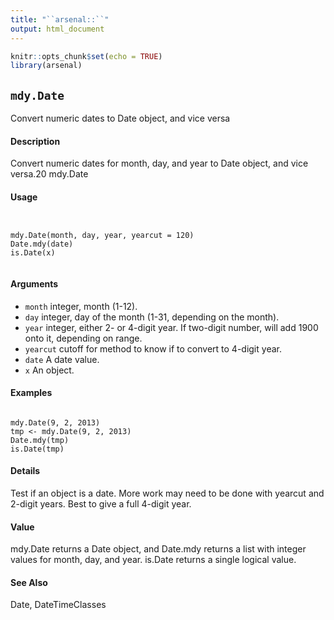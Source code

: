 ```yaml
---
title: "``arsenal::``"
output: html_document
---
```


```r
knitr::opts_chunk$set(echo = TRUE)
library(arsenal)
```

## ``mdy.Date``
Convert numeric dates to Date object, and vice versa

#### Description

Convert numeric dates for month, day, and year to Date object, and vice versa.20
mdy.Date

#### Usage
<pre><code>

mdy.Date(month, day, year, yearcut = 120)
Date.mdy(date)
is.Date(x)

</code></pre>

#### Arguments

* ``month`` integer, month (1-12).
* ``day`` integer, day of the month (1-31, depending on the month).
* ``year`` integer, either 2- or 4-digit year. If two-digit number, will add 1900 onto it, depending on range.
* ``yearcut`` cutoff for method to know if to convert to 4-digit year.
* ``date`` A date value.
* ``x`` An object.


#### Examples
<pre><code>
mdy.Date(9, 2, 2013)
tmp <- mdy.Date(9, 2, 2013)
Date.mdy(tmp)
is.Date(tmp)
</code></pre>

#### Details
Test if an object is a date.
More work may need to be done with yearcut and 2-digit years. Best to give a full 4-digit year.

#### Value

mdy.Date returns a Date object, and Date.mdy returns a list with integer values for month, day, and
year. is.Date returns a single logical value.

#### See Also
Date, DateTimeClasses
